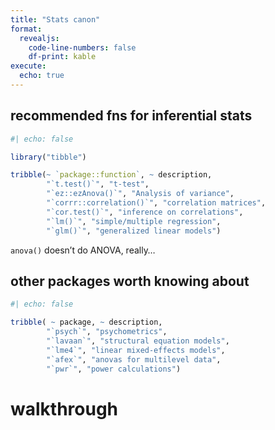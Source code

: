 ```yaml
---
title: "Stats canon"
format: 
  revealjs:
    code-line-numbers: false
    df-print: kable
execute:
  echo: true
---
```


## recommended fns for inferential stats

```r
#| echo: false

library("tibble")

tribble(~ `package::function`, ~ description,
        "`t.test()`", "t-test",
        "`ez::ezAnova()`", "Analysis of variance",
        "`corrr::correlation()`", "correlation matrices",
        "`cor.test()`", "inference on correlations",
        "`lm()`", "simple/multiple regression",
        "`glm()`", "generalized linear models")
```

::: {.callout-warning}
`anova()` doesn't do ANOVA, really...
:::

## other packages worth knowing about

```r
#| echo: false

tribble( ~ package, ~ description,
        "`psych`", "psychometrics",
        "`lavaan`", "structural equation models",
        "`lme4`", "linear mixed-effects models",
        "`afex`", "anovas for multilevel data",
        "`pwr`", "power calculations")
```

# walkthrough
